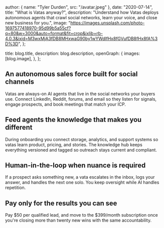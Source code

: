 
  author: { name: "Tyler Durden", src: "/avatar.jpeg" },
  date: "2020-07-14",
  title: "What is Vatas anyway?",
  description:
    "Understand how Vatas deploys autonomous agents that crawl social networks, learn your voice, and close new business for you.",
  image:
    "https://images.unsplash.com/photo-1697577418970-95d99b5a55cf?q=80&w=3000&auto=format&fit=crop&ixlib=rb-4.0.3&ixid=M3wxMjA3fDB8MHxwaG90by1wYWdlfHx8fGVufDB8fHx8fA%3D%3D",
};

  title: blog.title,
  description: blog.description,
  openGraph: {
    images: [blog.image],
  },
};


## An autonomous sales force built for social channels

Vatas are always-on AI agents that live in the social networks your buyers use. Connect LinkedIn, Reddit, forums, and email so they listen for signals, engage prospects, and book meetings that match your ICP.

## Feed agents the knowledge that makes you different

During onboarding you connect storage, analytics, and support systems so vatas learn product, pricing, and stories. The knowledge hub keeps everything versioned and tagged so outreach stays current and compliant.

## Human-in-the-loop when nuance is required

If a prospect asks something new, a vata escalates in the inbox, logs your answer, and handles the next one solo. You keep oversight while AI handles repetition.

## Pay only for the results you can see

Pay $50 per qualified lead, and move to the $399/month subscription once you're closing more than twenty new wins with the same accountability.
